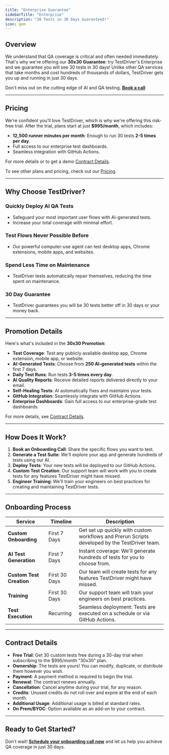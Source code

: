 ```yaml
---
title: "Enterprise Guarantee"
sidebarTitle: "Enterprise"
description: "30 Tests in 30 Days Guaranteed!"
icon: gem
---
```



## Overview
We understand that QA coverage is critical and often needed immediately. That's why we're offering our **30x30 Guarantee**: try TestDriver's Enterprise and we guarantee you will see 30 tests in 30 days! Unlike other QA services that take months and cost hundreds of thousands of dollars, TestDriver gets you up and running in just 30 days.

<Info>Don't miss out on the cutting edge of AI and QA testing. <a href={calendar}>**Book a call**</a></Info>


---

## Pricing
We're confident you'll love TestDriver, which is why we're offering this risk-free trial. After the trial, plans start at just **$995/month**, which includes:
- **12,500 runner minutes per month**: Enough to run 30 tests **2-5 times per day**.
- Full access to our enterprise test dashboards.
- Seamless integration with GitHub Actions.

For more details or to get a demo [Contract Details](#contract-details).

To see other plans and pricing, check out our [Pricing](/account/pricing).

---

## Why Choose TestDriver?

### Quickly Deploy AI QA Tests
- Safeguard your most important user flows with AI-generated tests.
- Increase your total coverage with minimal effort.

### Test Flows Never Possible Before
- Our powerful computer-use agent can test desktop apps, Chrome extensions, mobile apps, and websites.

### Spend Less Time on Maintenance
- TestDriver tests automatically repair themselves, reducing the time spent on maintenance.

### 30 Day Guarantee
- TestDriver guarantees you will be 30 tests better off in 30 days or your money back.

---

## Promotion Details
Here's what's included in the **30x30 Promotion**:

- **Test Coverage**: Test any publicly available desktop app, Chrome extension, mobile app, or website.
- **AI-Generated Tests**: Choose from **250 AI-generated tests** within the first 7 days.
- **Daily Test Runs**: Run tests **3-5 times every day**.
- **AI Quality Reports**: Receive detailed reports delivered directly to your email.
- **Self-Healing Tests**: AI automatically fixes and maintains your tests.
- **GitHub Integration**: Seamlessly integrate with GitHub Actions.
- **Enterprise Dashboards**: Gain full access to our enterprise-grade test dashboards.

For more details, see [Contract Details](#contract-details).

---

## How Does It Work?

1. **Book an Onboarding Call**: Share the specific flows you want to test.
2. **Generate a Test Suite**: We'll explore your app and generate hundreds of tests using our AI.
3. **Deploy Tests**: Your new tests will be deployed to our GitHub Actions.
4. **Custom Test Creation**: Our support team will work with you to create tests for any features TestDriver might have missed.
5. **Engineer Training**: We'll train your engineers on best practices for creating and maintaining TestDriver tests.

---

## Onboarding Process

| Service               | Timeline       | Description                                                                 |
|-----------------------|----------------|-----------------------------------------------------------------------------|
| **Custom Onboarding** | First 7 Days   | Get set up quickly with custom workflows and Prerun Scripts developed by the TestDriver team. |
| **AI Test Generation**| First 7 Days   | Instant coverage: We'll generate hundreds of tests for you to choose from.  |
| **Custom Test Creation** | First 30 Days | Our team will create tests for any features TestDriver might have missed.   |
| **Training**          | First 30 Days  | Our support team will train your engineers on best practices.               |
| **Test Execution**    | Recurring      | Seamless deployment: Tests are executed on a schedule or via GitHub Actions.|

---

## Contract Details

- **Free Trial**: Get 30 custom tests free during a 30-day trial when subscribing to the $995/month "30x30" plan.
- **Ownership**: The tests are yours! You can modify, duplicate, or distribute them however you wish.
- **Payment**: A payment method is required to begin the trial.
- **Renewal**: The contract renews annually.
- **Cancellation**: Cancel anytime during your trial, for any reason.
- **Credits**: Unused credits do not roll over and expire at the end of each month.
- **Additional Usage**: Additional usage is billed at standard rates.
- **On Prem/BYOC**: Option available as an add-on to your contract.

---

## Ready to Get Started?
Don't wait! <a href={calendar}>**Schedule your onboarding call now**</a> and let us help you achieve QA coverage in just 30 days.
